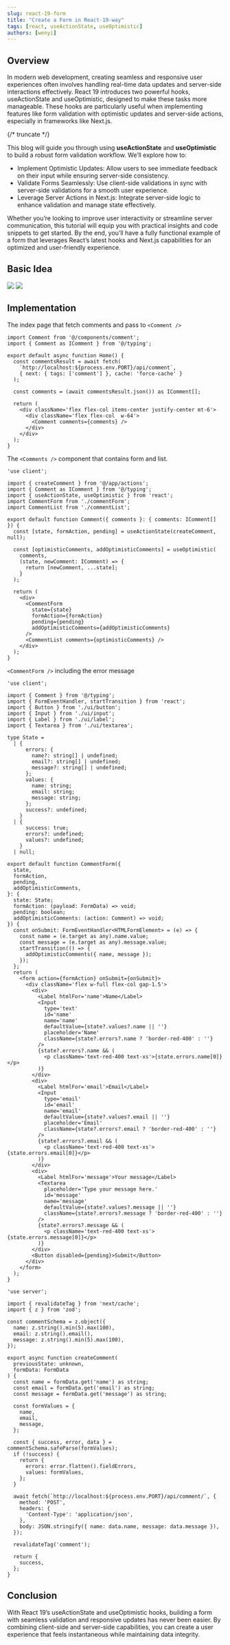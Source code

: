 ```yaml
---
slug: react-19-form
title: "Create a Form in React-19-way"
tags: [react, useActionState, useOptimistic]
authors: [wenyi]
---
```


## Overview
In modern web development, creating seamless and responsive user experiences often involves handling real-time data updates and server-side interactions effectively. React 19 introduces two powerful hooks, useActionState and useOptimistic, designed to make these tasks more manageable. These hooks are particularly useful when implementing features like form validation with optimistic updates and server-side actions, especially in frameworks like Next.js.

{/* truncate */}

This blog will guide you through using **useActionState** and **useOptimistic** to build a robust form validation workflow. We’ll explore how to:
-	Implement Optimistic Updates: Allow users to see immediate feedback on their input while ensuring server-side consistency.
-	Validate Forms Seamlessly: Use client-side validations in sync with server-side validations for a smooth user experience.
-	Leverage Server Actions in Next.js: Integrate server-side logic to enhance validation and manage state effectively.

Whether you’re looking to improve user interactivity or streamline server communication, this tutorial will equip you with practical insights and code snippets to get started. By the end, you’ll have a fully functional example of a form that leverages React’s latest hooks and Next.js capabilities for an optimized and user-friendly experience.

## Basic Idea
![](./form.png)
![](./flow.png)

## Implementation

The index page that fetch comments and pass to `<Comment />`

```tsx title="App.tsx"
import Comment from '@/components/comment';
import { Comment as IComment } from '@/typing';

export default async function Home() {
  const commentsResult = await fetch(
    `http://localhost:${process.env.PORT}/api/comment`,
    { next: { tags: ['comment'] }, cache: 'force-cache' }
  );

  const comments = (await commentsResult.json()) as IComment[];

  return (
    <div className='flex flex-col items-center justify-center mt-6'>
      <div className='flex flex-col  w-64'>
        <Comment comments={comments} />
      </div>
    </div>
  );
}
```

The `<Comments />` component that contains form and list.

```tsx title="Comments.tsx"
'use client';

import { createComment } from '@/app/actions';
import { Comment as IComment } from '@/typing';
import { useActionState, useOptimistic } from 'react';
import CommentForm from './commentForm';
import CommentList from './commentList';

export default function Comment({ comments }: { comments: IComment[] }) {
  const [state, formAction, pending] = useActionState(createComment, null);

  const [optimisticComments, addOptimisticComments] = useOptimistic(
    comments,
    (state, newComment: IComment) => {
      return [newComment, ...state];
    }
  );

  return (
    <div>
      <CommentForm
        state={state}
        formAction={formAction}
        pending={pending}
        addOptimisticComments={addOptimisticComments}
      />
      <CommentList comments={optimisticComments} />
    </div>
  );
}
```

`<CommentForm />` including the error message
```tsx title="CommentForm.tsx"
'use client';

import { Comment } from '@/typing';
import { FormEventHandler, startTransition } from 'react';
import { Button } from './ui/button';
import { Input } from './ui/input';
import { Label } from './ui/label';
import { Textarea } from './ui/textarea';

type State =
  | {
      errors: {
        name?: string[] | undefined;
        email?: string[] | undefined;
        message?: string[] | undefined;
      };
      values: {
        name: string;
        email: string;
        message: string;
      };
      success?: undefined;
    }
  | {
      success: true;
      errors?: undefined;
      values?: undefined;
    }
  | null;

export default function CommentForm({
  state,
  formAction,
  pending,
  addOptimisticComments,
}: {
  state: State;
  formAction: (payload: FormData) => void;
  pending: boolean;
  addOptimisticComments: (action: Comment) => void;
}) {
  const onSubmit: FormEventHandler<HTMLFormElement> = (e) => {
    const name = (e.target as any).name.value;
    const message = (e.target as any).message.value;
    startTransition(() => {
      addOptimisticComments({ name, message });
    });
  };
  return (
    <form action={formAction} onSubmit={onSubmit}>
      <div className='flex w-full flex-col gap-1.5'>
        <div>
          <Label htmlFor='name'>Name</Label>
          <Input
            type='text'
            id='name'
            name='name'
            defaultValue={state?.values?.name || ''}
            placeholder='Name'
            className={state?.errors?.name ? 'border-red-400' : ''}
          />
          {state?.errors?.name && (
            <p className='text-red-400 text-xs'>{state.errors.name[0]}</p>
          )}
        </div>
        <div>
          <Label htmlFor='email'>Email</Label>
          <Input
            type='email'
            id='email'
            name='email'
            defaultValue={state?.values?.email || ''}
            placeholder='Email'
            className={state?.errors?.email ? 'border-red-400' : ''}
          />
          {state?.errors?.email && (
            <p className='text-red-400 text-xs'>{state.errors.email[0]}</p>
          )}
        </div>
        <div>
          <Label htmlFor='message'>Your message</Label>
          <Textarea
            placeholder='Type your message here.'
            id='message'
            name='message'
            defaultValue={state?.values?.message || ''}
            className={state?.errors?.message ? 'border-red-400' : ''}
          />
          {state?.errors?.message && (
            <p className='text-red-400 text-xs'>{state.errors.message[0]}</p>
          )}
        </div>
        <Button disabled={pending}>Submit</Button>
      </div>
    </form>
  );
}
```

```tsx title="action.ts"
'use server';

import { revalidateTag } from 'next/cache';
import { z } from 'zod';

const commentSchema = z.object({
  name: z.string().min(5).max(100),
  email: z.string().email(),
  message: z.string().min(5).max(100),
});

export async function createComment(
  previousState: unknown,
  formData: FormData
) {
  const name = formData.get('name') as string;
  const email = formData.get('email') as string;
  const message = formData.get('message') as string;

  const formValues = {
    name,
    email,
    message,
  };

  const { success, error, data } = commentSchema.safeParse(formValues);
  if (!success) {
    return {
      errors: error.flatten().fieldErrors,
      values: formValues,
    };
  }

  await fetch(`http://localhost:${process.env.PORT}/api/comment/`, {
    method: 'POST',
    headers: {
      'Content-Type': 'application/json',
    },
    body: JSON.stringify({ name: data.name, message: data.message }),
  });
  
  revalidateTag('comment');

  return {
    success,
  };
}
```

## Conclusion
With React 19’s useActionState and useOptimistic hooks, building a form with seamless validation and responsive updates has never been easier. By combining client-side and server-side capabilities, you can create a user experience that feels instantaneous while maintaining data integrity. 